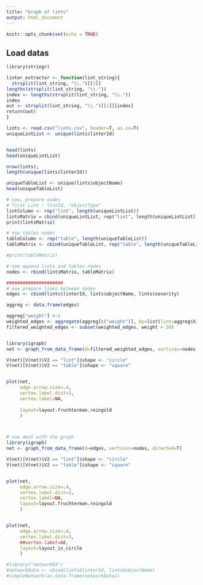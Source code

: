 ```yaml
---
title: "Graph of lints"
output: html_document
---
```


```r
knitr::opts_chunk$set(echo = TRUE)
```

## Load datas

```r
library(stringr)

linter_extractor <- function(lint_string){
  strsplit(lint_string, "\\.")[[1]]
lengths(strsplit(lint_string, "\\."))
index <- lengths(strsplit(lint_string, "\\."))
index
out <- strsplit(lint_string, "\\.")[[1]][index]
return(out)
}

lints <- read.csv("lints.csv", header=T, as.is=T)
uniqueLintList <- unique(lints$linterId)


head(lints)
head(uniqueLintList)

nrow(lints);
length(unique(lints$linterId))

uniqueTableList <- unique(lints$objectName)
head(uniqueTableList)

# now, prepare nodes
# first Lint : lintId, "objectType"
lintColumn <- rep("lint", length(uniqueLintList))
lintsMatrix = cbind(uniqueLintList, rep("lint", length(uniqueLintList)))
print(lintsMatrix)

# now tables nodes
tableColumn <- rep("table", length(uniqueTableList))
tableMatrix <- cbind(uniqueTableList, rep("table", length(uniqueTableList)))

#print(tableMatrix)

# now append lints and tables nodes
nodes <- rbind(lintsMatrix, tableMatrix)

#####################
# now prepare links between nodes
edges <- cbind(lints$linterId, lints$objectName, lints$severity)

aggreg <- data.frame(edges)

aggreg["weight"] <-1
weighted_edges <- aggregate(aggreg[c("weight")], by=list(lint=aggreg$X1, object=aggreg$X2), FUN=sum, na.rm=TRUE)
filtered_weighted_edges <- subset(weighted_edges, weight > 10)


library(igraph)
net <- graph_from_data_frame(d=filtered_weighted_edges, vertices=nodes, directed=T) 

V(net)[V(net)$V2 == "lint"]$shape <- "circle"
V(net)[V(net)$V2 == "table"]$shape <- "square"


plot(net,
     edge.arrow.size=.4,
     vertex.label.dist=3,
     vertex.label=NA,
     
     layout=layout.fruchterman.reingold
     )



# now deal with the graph
library(igraph)
net <- graph_from_data_frame(d=edges, vertices=nodes, directed=T) 

V(net)[V(net)$V2 == "lint"]$shape <- "circle"
V(net)[V(net)$V2 == "table"]$shape <- "square"


plot(net,
     edge.arrow.size=.4,
     vertex.label.dist=3,
     vertex.label=NA,
     layout=layout.fruchterman.reingold
     )


plot(net,
     edge.arrow.size=.4,
     vertex.label.dist=3,
     ##vertex.label=NA,
     layout=layout_in_circle
     )

#library("networkD3")
#networkData <- cbind(lints$linterId, lints$objectName)
#simpleNetwork(as.data.frame(networkData))

```
